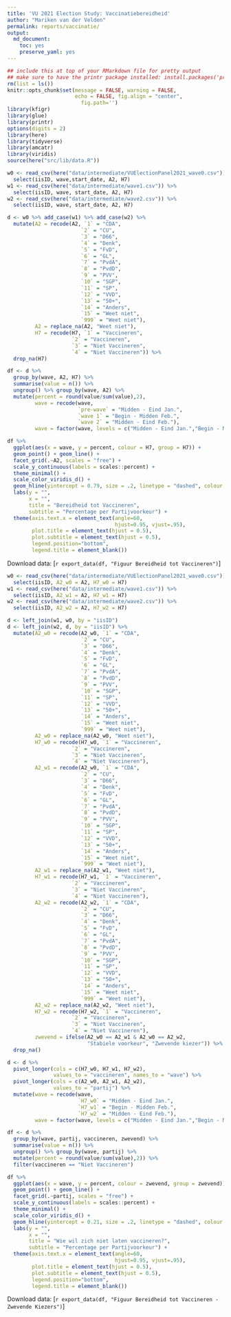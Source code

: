 ```yaml
---
title: 'VU 2021 Election Study: Vaccinatiebereidheid'
author: "Mariken van der Velden"
permalink: reports/vaccinatie/
output: 
  md_document:
    toc: yes
    preserve_yaml: yes
---
```


```r
## include this at top of your RMarkdown file for pretty output
## make sure to have the printr package installed: install.packages('printr')
rm(list = ls())
knitr::opts_chunk$set(message = FALSE, warning = FALSE, 
                      echo = FALSE, fig.align = "center",
                        fig.path='')
library(kfigr) 
library(glue)
library(printr)
options(digits = 2)
library(here)
library(tidyverse)
library(amcatr)
library(viridis)
source(here("src/lib/data.R"))
```

```r
w0 <- read_csv(here("data/intermediate/VUElectionPanel2021_wave0.csv")) %>%
  select(iisID, wave,start_date, A2, H7)
w1 <- read_csv(here("data/intermediate/wave1.csv")) %>%
  select(iisID, wave, start_date, A2, H7)
w2 <- read_csv(here("data/intermediate/wave2.csv")) %>%
  select(iisID, wave, start_date, A2, H7)

d <- w0 %>% add_case(w1) %>% add_case(w2) %>%
  mutate(A2 = recode(A2, `1` = "CDA", 
                        `2` = "CU", 
                        `3` = "D66", 
                        `4` = "Denk", 
                        `5` = "FvD",
                        `6` = "GL", 
                        `7` = "PvdA", 
                        `8` = "PvdD", 
                        `9` = "PVV", 
                        `10` = "SGP", 
                        `11` = "SP", 
                        `12` = "VVD", 
                        `13` = "50+",
                        `14` = "Anders",
                        `15` = "Weet niet",
                        `999` = "Weet niet"),
         A2 = replace_na(A2, "Weet niet"),
         H7 = recode(H7, `1` = "Vaccineren", 
                     `2` = "Vaccineren", 
                     `3` = "Niet Vaccineren", 
                     `4` = "Niet Vaccineren")) %>%
  drop_na(H7)

df <- d %>%
  group_by(wave, A2, H7) %>%
  summarise(value = n()) %>%
  ungroup() %>% group_by(wave, A2) %>%
  mutate(percent = round(value/sum(value),2),
         wave = recode(wave, 
                       `pre-wave` = "Midden - Eind Jan.",
                       `wave 1` = "Begin - Midden Feb.",
                       `wave 2` = "Midden - Eind Feb."),
         wave = factor(wave, levels = c("Midden - Eind Jan.","Begin - Midden Feb.", "Midden - Eind Feb.")))

df %>%
  ggplot(aes(x = wave, y = percent, colour = H7, group = H7)) +
  geom_point() + geom_line() + 
  facet_grid(.~A2, scales = "free") + 
  scale_y_continuous(labels = scales::percent) +
  theme_minimal() +
  scale_color_viridis_d() +  
  geom_hline(yintercept = 0.79, size = .2, linetype = "dashed", colour = "darkgrey") +
  labs(y = "", 
       x = "",
       title = "Bereidheid tot Vaccineren",
       subtitle = "Percentage per Partijvoorkeur") +
  theme(axis.text.x = element_text(angle=60, 
                                   hjust=0.95, vjust=.95),
        plot.title = element_text(hjust = 0.5),
        plot.subtitle = element_text(hjust = 0.5),
        legend.position="bottom",
        legend.title = element_blank())
```
Download data: [`r export_data(df, "Figuur Bereidheid tot Vaccineren")`]


```r
w0 <- read_csv(here("data/intermediate/VUElectionPanel2021_wave0.csv")) %>%
  select(iisID, A2_w0 = A2, H7_w0 = H7)
w1 <- read_csv(here("data/intermediate/wave1.csv")) %>%
  select(iisID, A2_w1 = A2, H7_w1 = H7)
w2 <- read_csv(here("data/intermediate/wave2.csv")) %>%
  select(iisID, A2_w2 = A2, H7_w2 = H7)

d <- left_join(w1, w0, by = "iisID")
d <- left_join(w2, d, by = "iisID") %>%
  mutate(A2_w0 = recode(A2_w0, `1` = "CDA", 
                        `2` = "CU", 
                        `3` = "D66", 
                        `4` = "Denk", 
                        `5` = "FvD",
                        `6` = "GL", 
                        `7` = "PvdA", 
                        `8` = "PvdD", 
                        `9` = "PVV", 
                        `10` = "SGP", 
                        `11` = "SP", 
                        `12` = "VVD", 
                        `13` = "50+",
                        `14` = "Anders",
                        `15` = "Weet niet",
                        `999` = "Weet niet"),
         A2_w0 = replace_na(A2_w0, "Weet niet"),
         H7_w0 = recode(H7_w0, `1` = "Vaccineren", 
                     `2` = "Vaccineren", 
                     `3` = "Niet Vaccineren", 
                     `4` = "Niet Vaccineren"),
         A2_w1 = recode(A2_w0, `1` = "CDA", 
                        `2` = "CU", 
                        `3` = "D66", 
                        `4` = "Denk", 
                        `5` = "FvD",
                        `6` = "GL", 
                        `7` = "PvdA", 
                        `8` = "PvdD", 
                        `9` = "PVV", 
                        `10` = "SGP", 
                        `11` = "SP", 
                        `12` = "VVD", 
                        `13` = "50+",
                        `14` = "Anders",
                        `15` = "Weet niet",
                        `999` = "Weet niet"),
         A2_w1 = replace_na(A2_w1, "Weet niet"),
         H7_w1 = recode(H7_w1, `1` = "Vaccineren", 
                     `2` = "Vaccineren", 
                     `3` = "Niet Vaccineren", 
                     `4` = "Niet Vaccineren"),
         A2_w2 = recode(A2_w2, `1` = "CDA", 
                        `2` = "CU", 
                        `3` = "D66", 
                        `4` = "Denk", 
                        `5` = "FvD",
                        `6` = "GL", 
                        `7` = "PvdA", 
                        `8` = "PvdD", 
                        `9` = "PVV", 
                        `10` = "SGP", 
                        `11` = "SP", 
                        `12` = "VVD", 
                        `13` = "50+",
                        `14` = "Anders",
                        `15` = "Weet niet",
                        `999` = "Weet niet"),
         A2_w2 = replace_na(A2_w2, "Weet niet"),
         H7_w2 = recode(H7_w2, `1` = "Vaccineren", 
                     `2` = "Vaccineren", 
                     `3` = "Niet Vaccineren", 
                     `4` = "Niet Vaccineren"),
         zwevend = ifelse(A2_w0 == A2_w1 & A2_w0 == A2_w2, 
                          "Stabiele voorkeur", "Zwevende kiezer")) %>%
  drop_na()

d <- d %>%
  pivot_longer(cols = c(H7_w0, H7_w1, H7_w2), 
               values_to = "vaccineren", names_to = "wave") %>%
  pivot_longer(cols = c(A2_w0, A2_w1, A2_w2),
               values_to = "partij") %>%
  mutate(wave = recode(wave,
                       `H7_w0` = "Midden - Eind Jan.",
                       `H7_w1` = "Begin - Midden Feb.",
                       `H7_w2` = "Midden - Eind Feb."),
         wave = factor(wave, levels = c("Midden - Eind Jan.","Begin - Midden Feb.", "Midden - Eind Feb.")))

df <- d %>%
  group_by(wave, partij, vaccineren, zwevend) %>%
  summarise(value = n()) %>%
  ungroup() %>% group_by(wave, partij) %>%
  mutate(percent = round(value/sum(value),2)) %>%
  filter(vaccineren == "Niet Vaccineren")

df %>%
  ggplot(aes(x = wave, y = percent, colour = zwevend, group = zwevend)) +
  geom_point() + geom_line() + 
  facet_grid(.~partij, scales = "free") + 
  scale_y_continuous(labels = scales::percent) +
  theme_minimal() +
  scale_color_viridis_d() +  
  geom_hline(yintercept = 0.21, size = .2, linetype = "dashed", colour = "darkgrey") +
  labs(y = "", 
       x = "",
       title = "Wie wil zich niet laten vaccineren?",
       subtitle = "Percentage per Partijvoorkeur") +
  theme(axis.text.x = element_text(angle=60, 
                                   hjust=0.95, vjust=.95),
        plot.title = element_text(hjust = 0.5),
        plot.subtitle = element_text(hjust = 0.5),
        legend.position="bottom",
        legend.title = element_blank())
```
Download data: [`r export_data(df, "Figuur Bereidheid tot Vaccineren - Zwevende Kiezers")`]
